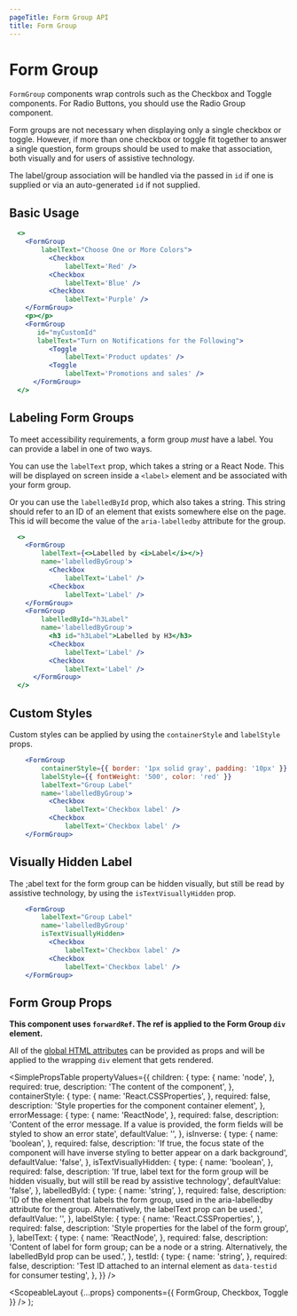 ```yaml
---
pageTitle: Form Group API
title: Form Group
---
```



# Form Group

`FormGroup` components wrap controls such as the <Link to="/api/checkbox">Checkbox</Link> and <Link to="/api/toggle">Toggle</Link> components.
For <Link to="/api/radio">Radio Buttons</Link>, you should use the <Link to="/api/radio/#labeling_radio%20groups">Radio Group</Link> component.

Form groups are not necessary when displaying only a single checkbox or toggle. However, if more than one checkbox or toggle fit together to answer a single question,
form groups should be used to make that association, both visually and for users of assistive technology.

The label/group association will be handled via the passed in `id` if one is supplied or via an auto-generated `id` if not supplied.

## Basic Usage

```.jsx
  <>
    <FormGroup
        labelText="Choose One or More Colors">
          <Checkbox
              labelText='Red' />
          <Checkbox
              labelText='Blue' />
          <Checkbox
              labelText='Purple' />
    </FormGroup>
    <p></p>
    <FormGroup
       id="myCustomId"
       labelText="Turn on Notifications for the Following">
          <Toggle
              labelText='Product updates' />
          <Toggle
              labelText='Promotions and sales' />
      </FormGroup>
  </>
```

## Labeling Form Groups

To meet accessibility requirements, a form group _must_ have a label. You can provide a label in one of two ways.

You can use the `labelText` prop, which takes a string or a React Node. This will be displayed on screen inside a `<label>` element and be associated with your form group.

Or you can use the `labelledById` prop, which also takes a string. This string should refer to an ID of an element that exists somewhere else on the page.
This id will become the value of the `aria-labelledby` attribute for the group.

```.jsx
  <>
    <FormGroup
        labelText={<>Labelled by <i>Label</i></>}
        name='labelledByGroup'>
          <Checkbox
              labelText='Label' />
          <Checkbox
              labelText='Label' />
    </FormGroup>
    <FormGroup
        labelledById="h3Label"
        name='labelledByGroup'>
          <h3 id="h3Label">Labelled by H3</h3>
          <Checkbox
              labelText='Label' />
          <Checkbox
              labelText='Label' />
      </FormGroup>
  </>
```

## Custom Styles

Custom styles can be applied by using the `containerStyle` and `labelStyle` props.

```.jsx
    <FormGroup
        containerStyle={{ border: '1px solid gray', padding: '10px' }}
        labelStyle={{ fontWeight: '500', color: 'red' }}
        labelText="Group Label"
        name='labelledByGroup'>
          <Checkbox
              labelText='Checkbox label' />
          <Checkbox
              labelText='Checkbox label' />
    </FormGroup>
```

## Visually Hidden Label

The ;abel text for the form group can be hidden visually, but still be read by assistive technology, by using the `isTextVisuallyHidden` prop.

```.jsx
    <FormGroup
        labelText="Group Label"
        name='labelledByGroup'
        isTextVisuallyHidden>
          <Checkbox
              labelText='Checkbox label' />
          <Checkbox
              labelText='Checkbox label' />
    </FormGroup>
```

## Form Group Props

**This component uses `forwardRef`. The ref is applied to the Form Group `div` element.**

All of the [global HTML attributes](https://developer.mozilla.org/en-US/docs/Web/HTML/Global_attributes) can be provided as props and will be applied to the wrapping `div` element that gets rendered.

<SimplePropsTable
  propertyValues={{
    children: {
      type: {
        name: 'node',
      },
      required: true,
      description: 'The content of the component',
    },
    containerStyle: {
      type: {
        name: 'React.CSSProperties',
      },
      required: false,
      description: 'Style properties for the component container element',
    },
    errorMessage: {
      type: {
        name: 'ReactNode',
      },
      required: false,
      description:
        'Content of the error message.  If a value is provided, the form fields will be styled to show an error state',
      defaultValue: '',
    },
    isInverse: {
      type: {
        name: 'boolean',
      },
      required: false,
      description:
        'If true, the focus state of the component will have inverse styling to better appear on a dark background',
      defaultValue: 'false',
    },
    isTextVisuallyHidden: {
      type: {
        name: 'boolean',
      },
      required: false,
      description:
        'If true, label text for the form group will be hidden visually, but will still be read by assistive technology',
      defaultValue: 'false',
    },
    labelledById: {
      type: {
        name: 'string',
      },
      required: false,
      description:
        'ID of the element that labels the form group, used in the aria-labelledby attribute for the group. Alternatively, the labelText prop can be used.',
      defaultValue: '',
    },
    labelStyle: {
      type: {
        name: 'React.CSSProperties',
      },
      required: false,
      description: 'Style properties for the label of the form group',
    },
    labelText: {
      type: {
        name: 'ReactNode',
      },
      required: false,
      description:
        'Content of label for form group; can be a node or a string. Alternatively, the labelledById prop can be used.',
    },
    testId: {
      type: {
        name: 'string',
      },
      required: false,
      description:
        'Test ID attached to an internal element as `data-testid` for consumer testing',
    },
  }}
/>

  <ScopeableLayout {...props} components={{ FormGroup, Checkbox, Toggle }} />
);

